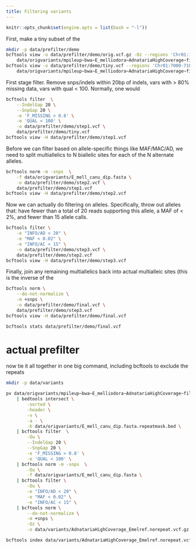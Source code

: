 ```yaml
---
title: Filtering variants
---
```


```r
knitr::opts_chunk$set(engine.opts = list(bash = "-l"))
```

First, make a tiny subset of the 

```bash
mkdir -p data/prefilter/demo
bcftools view -o data/prefilter/demo/orig.vcf.gz -Oz --regions 'Chr01:1-1000000' \
    data/origvariants/mpileup~bwa~E_melliodora~AdnatariaHighCoverage~filtered-default.vcf.gz
bcftools view -o data/prefilter/demo/tiny.vcf --regions 'Chr01:7000-7100' \
    data/origvariants/mpileup~bwa~E_melliodora~AdnatariaHighCoverage~filtered-default.vcf.gz
```


First stage filter. Remove snps/indels within 20bp of indels, vars with > 80% missing data, vars with qual < 100. Normally, one would 

```bash
bcftools filter  \
    --IndelGap 20 \
    --SnpGap 20 \
    -e 'F_MISSING > 0.8' \
    -e 'QUAL < 100' \
    -o data/prefilter/demo/step1.vcf \
    data/prefilter/demo/tiny.vcf
bcftools view -H data/prefilter/demo/step1.vcf
```

Before we can filter based on allele-specific things like MAF/MAC/AD, we need to split multiallelics to N biallelic sites for each of the N alternate alleles.


```bash
bcftools norm -m -snps  \
    -f data/origvariants/E_mell_canu_dip.fasta \
    -o data/prefilter/demo/step2.vcf \
    data/prefilter/demo/step1.vcf
bcftools view -H data/prefilter/demo/step2.vcf
```

Now we can actually do filtering on alleles. Specifically, throw out alleles that: have fewer than a total of 20 reads supporting this allele, a MAF of < 2%, and fewer than 15 allele calls.

```bash
bcftools filter \
    -e "INFO/AD < 20" \
    -e "MAF < 0.02" \
    -e "INFO/AC < 15" \
    -o data/prefilter/demo/step3.vcf \
    data/prefilter/demo/step2.vcf
bcftools view -H data/prefilter/demo/step3.vcf
```

Finally, join any remaining multiallelics back into actual multialleic sites (this is the inverse of the

```bash
bcftools norm \
    --do-not-normalize \
    -m +snps \
    -o data/prefilter/demo/final.vcf \
    data/prefilter/demo/step3.vcf
bcftools view -H data/prefilter/demo/final.vcf
```

```bash
bcftools stats data/prefilter/demo/final.vcf
```

# actual prefilter

now tie it all together in one big command, including bcftools to exclude the repeats

```bash
mkdir -p data/variants

pv data/origvariants/mpileup~bwa~E_melliodora~AdnatariaHighCoverage~filtered-default.vcf.gz \
    | bedtools intersect \
        -sorted \
        -header \
        -v \
        -a - \
        -b data/origvariants/E_mell_canu_dip.fasta.repeatmask.bed \
    | bcftools filter  \
        -Ou \
        --IndelGap 20 \
        --SnpGap 20 \
        -e 'F_MISSING > 0.8' \
        -e 'QUAL < 100' \
    | bcftools norm -m -snps  \
        -Ou \
        -f data/origvariants/E_mell_canu_dip.fasta \
    | bcftools filter \
        -Ou \
        -e "INFO/AD < 20" \
        -e "MAF < 0.02" \
        -e "INFO/AC < 15" \
    | bcftools norm \
        --do-not-normalize \
        -m +snps \
        -Oz \
        -o data/variants/AdnatariaHighCoverage_Emelref.norepeat.vcf.gz

bcftools index data/variants/AdnatariaHighCoverage_Emelref.norepeat.vcf.gz

```

